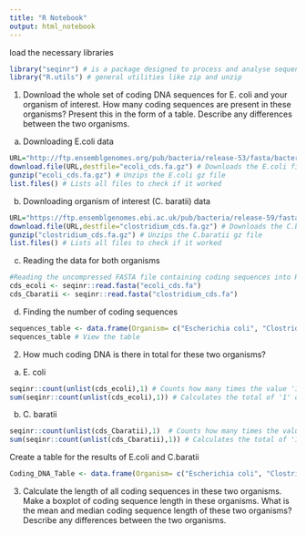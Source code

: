 ```yaml
---
title: "R Notebook"
output: html_notebook
---
```


load the necessary libraries
```r
library("seqinr") # is a package designed to process and analyse sequence data.
library("R.utils") # general utilities like zip and unzip
```

1. Download the whole set of coding DNA sequences for E. coli and your organism of interest. How many coding sequences are present in these organisms? Present this in the form of a table. Describe any differences between the two organisms. 

a. Downloading E.coli data

```r
URL="http://ftp.ensemblgenomes.org/pub/bacteria/release-53/fasta/bacteria_0_collection/escherichia_coli_str_k_12_substr_mg1655_gca_000005845/cds/Escherichia_coli_str_k_12_substr_mg1655_gca_000005845.ASM584v2.cds.all.fa.gz"
download.file(URL,destfile="ecoli_cds.fa.gz") # Downloads the E.coli file from the URL
gunzip("ecoli_cds.fa.gz") # Unzips the E.coli gz file
list.files() # Lists all files to check if it worked
```

b. Downloading organism of interest (C. baratii) data

```r
URL="https://ftp.ensemblgenomes.ebi.ac.uk/pub/bacteria/release-59/fasta/bacteria_14_collection/clostridium_baratii_gca_001405755/cds/Clostridium_baratii_gca_001405755.14207_7_79.cds.all.fa.gz"
download.file(URL,destfile="clostridium_cds.fa.gz") # Downloads the C.baratii file from the URL
gunzip("clostridium_cds.fa.gz") # Unzips the C.baratii gz file
list.files() # Lists all files to check if it worked
```

c. Reading the data for both organisms 

```r
#Reading the uncompressed FASTA file containing coding sequences into R for both organisms
cds_ecoli <- seqinr::read.fasta("ecoli_cds.fa") 
cds_Cbaratii <- seqinr::read.fasta("clostridium_cds.fa") 
```

d. Finding the number of coding sequences

```r
sequences_table <- data.frame(Organism= c("Escherichia coli", "Clostridium baratii"), Num_Coding_Sequences= c(length(cds_ecoli),length(cds_Cbaratii))) # Creates the table with the total length data
sequences_table # View the table
```

2. How much coding DNA is there in total for these two organisms?

a. E. coli

```r
seqinr::count(unlist(cds_ecoli),1) # Counts how many times the value '1' occurs in the unlisted coding sequences of E. coli
sum(seqinr::count(unlist(cds_ecoli),1)) # Calculates the total of '1' occurrences in the unlisted E. coli coding sequences
```

b. C. baratii

```r
seqinr::count(unlist(cds_Cbaratii),1)  # Counts how many times the value '1' occurs in the unlisted coding sequences of C. baratii
sum(seqinr::count(unlist(cds_Cbaratii),1)) # Calculates the total of '1' occurrences in the unlisted C. baratii coding sequences.
```
Create a table for the results of E.coli and C.baratii 
```r
Coding_DNA_Table <- data.frame(Organism= c("Escherichia coli", "Clostridium baratii"), Total_Coding_DNA= c(sum(seqinr::count(unlist(cds_ecoli),1)) ,sum(seqinr::count(unlist(cds_Cbaratii),1))))
```


3. Calculate the length of all coding sequences in these two organisms. Make a boxplot of coding sequence length in these organisms. What is the mean and median coding sequence length of these two organisms? Describe any differences between the two organisms.











